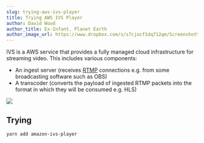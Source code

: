 ```yaml
---
slug: trying-aws-ivs-player
title: Trying AWS IVS Player
author: David Wood
author_title: Ex-Infant, Planet Earth
author_image_url: https://www.dropbox.com/s/s7cjocf1dq712qm/Screenshot%202021-03-23%20at%2008.43.40.png?dl=1
---
```


IVS is a AWS service that provides a fully managed cloud infrastructure for streaming video.
This includes various components: 

- An ingest server (receives [RTMP](https://wwwimages2.adobe.com/content/dam/acom/en/devnet/rtmp/pdf/rtmp_specification_1.0.pdf) connections e.g. from some broadcasting software such as OBS)
- A transcoder (converts the payload of ingested RTMP packets into the format in which they will be consumed e.g. HLS)

![](https://www.dropbox.com/s/p096hl318v35lv4/Screenshot%202021-03-29%20at%2015.57.18.png?dl=1)

## Trying

    yarn add amazon-ivs-player
